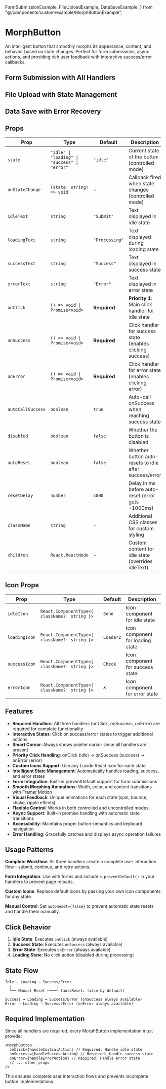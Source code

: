   FormSubmissionExample,
  FileUploadExample,
  DataSaveExample,
} from "@/components/custom/example/MorphButtonExample";


# MorphButton

An intelligent button that smoothly morphs its appearance, content, and behavior based on state changes. Perfect for form submissions, async actions, and providing rich user feedback with interactive success/error callbacks.

<InstallTabs components="MorphButton" />

## Form Submission with All Handlers

<FormSubmissionExample />

## File Upload with State Management

<FileUploadExample />

## Data Save with Error Recovery

<DataSaveExample />

## Props

| Prop              | Type                                          | Default        | Description                                                |
| ----------------- | --------------------------------------------- | -------------- | ---------------------------------------------------------- |
| `state`           | `"idle" \| "loading" \| "success" \| "error"` | `"idle"`       | Current state of the button (controlled mode)              |
| `onStateChange`   | `(state: string) => void`                     | -              | Callback fired when state changes (controlled mode)        |
| `idleText`        | `string`                                      | `"Submit"`     | Text displayed in idle state                               |
| `loadingText`     | `string`                                      | `"Processing"` | Text displayed during loading state                        |
| `successText`     | `string`                                      | `"Success"`    | Text displayed in success state                            |
| `errorText`       | `string`                                      | `"Error"`      | Text displayed in error state                              |
| `onClick`         | `() => void \| Promise<void>`                 | **Required**   | **Priority 1**: Main click handler for idle state          |
| `onSuccess`       | `() => void \| Promise<void>`                 | **Required**   | Click handler for success state (enables clicking success) |
| `onError`         | `() => void \| Promise<void>`                 | **Required**   | Click handler for error state (enables clicking error)     |
| `autoCallSuccess` | `boolean`                                     | `true`         | Auto-call onSuccess when reaching success state            |
| `disabled`        | `boolean`                                     | `false`        | Whether the button is disabled                             |
| `autoReset`       | `boolean`                                     | `false`        | Whether button auto-resets to idle after success/error     |
| `resetDelay`      | `number`                                      | `5000`         | Delay in ms before auto-reset (error gets +1000ms)         |
| `className`       | `string`                                      | -              | Additional CSS classes for custom styling                  |
| `children`        | `React.ReactNode`                             | -              | Custom content for idle state (overrides idleText)         |

## Icon Props

| Prop          | Type                                          | Default   | Description                      |
| ------------- | --------------------------------------------- | --------- | -------------------------------- |
| `idleIcon`    | `React.ComponentType<{ className?: string }>` | `Send`    | Icon component for idle state    |
| `loadingIcon` | `React.ComponentType<{ className?: string }>` | `Loader2` | Icon component for loading state |
| `successIcon` | `React.ComponentType<{ className?: string }>` | `Check`   | Icon component for success state |
| `errorIcon`   | `React.ComponentType<{ className?: string }>` | `X`       | Icon component for error state   |

## Features

- **Required Handlers**: All three handlers (onClick, onSuccess, onError) are required for complete functionality
- **Interactive States**: Click on success/error states to trigger additional actions
- **Smart Cursor**: Always shows pointer cursor since all handlers are present
- **Priority Click Handling**: onClick (idle) → onSuccess (success) → onError (error)
- **Custom Icons Support**: Use any Lucide React icon for each state
- **Intelligent State Management**: Automatically handles loading, success, and error states
- **Form Integration**: Built-in preventDefault support for form submissions
- **Smooth Morphing Animations**: Width, color, and content transitions with Framer Motion
- **Visual Feedback**: Unique animations for each state (spin, bounce, shake, ripple effects)
- **Flexible Control**: Works in both controlled and uncontrolled modes
- **Async Support**: Built-in promise handling with automatic state transitions
- **Accessibility**: Maintains proper button semantics and keyboard navigation
- **Error Handling**: Gracefully catches and displays async operation failures

## Usage Patterns

**Complete Workflow**: All three handlers create a complete user interaction flow - submit, continue, and retry actions.

**Form Integration**: Use with forms and include `e.preventDefault()` in your handlers to prevent page reloads.

**Custom Icons**: Replace default icons by passing your own icon components for any state.

**Manual Control**: Set `autoReset={false}` to prevent automatic state resets and handle them manually.

## Click Behavior

1. **Idle State**: Executes `onClick` (always available)
2. **Success State**: Executes `onSuccess` (always available)
3. **Error State**: Executes `onError` (always available)
4. **Loading State**: No click action (disabled during processing)

## State Flow

```
Idle → Loading → Success/Error
  ↑                    ↓
  └── Manual Reset ←───┘ (autoReset: false by default)

Success → Loading → Success/Error (onSuccess always available)
Error → Loading → Success/Error (onError always available)
```

## Required Implementation

Since all handlers are required, every MorphButton implementation must provide:

```tsx
<MorphButton
  onClick={handleInitialAction} // Required: Handle idle state
  onSuccess={handleSuccessAction} // Required: Handle success state
  onError={handleErrorAction} // Required: Handle error state
  // ... other props
/>
```

This ensures complete user interaction flows and prevents incomplete button implementations.
